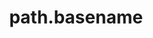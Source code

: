 ---
id: "node_tf_med_008"
questionType: "TRUE_FALSE"
title: "path.basename"
statement: "path.basename('/foo/bar/baz.txt') returns 'baz.txt'."
difficulty: "MEDIUM"
category: "Node.js"
correctAnswer: true
explanation: "basename extracts the last portion of a path."
---